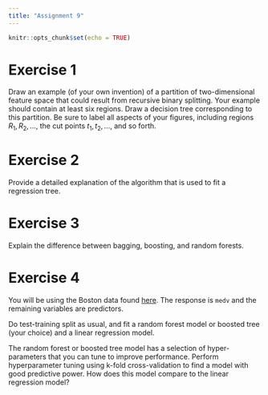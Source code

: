 ```yaml
---
title: "Assignment 9"
---
```


```r
knitr::opts_chunk$set(echo = TRUE)
```

# Exercise 1

Draw an example (of your own invention) of a partition of two-dimensional feature space that could result from recursive binary splitting. Your example should contain at least six regions. Draw a decision tree corresponding to this partition. Be sure to label all aspects of your figures, including regions $R_1, R_2, ...$, the cut points $t_1, t_2, ...$, and so forth.

# Exercise 2

Provide a detailed explanation of the algorithm that is used to fit a regression tree.

# Exercise 3

Explain the difference between bagging, boosting, and random forests.

# Exercise 4

You will be using the Boston data found [here](data/Boston.csv). The response is `medv` and the remaining variables are predictors.

Do test-training split as usual, and fit a random forest model or boosted tree (your choice) and a linear regression model.

The random forest or boosted tree model has a selection of hyper-parameters that you can tune to improve performance. Perform hyperparameter tuning using k-fold cross-validation to find a model with good predictive power. How does this model compare to the linear regression model?
